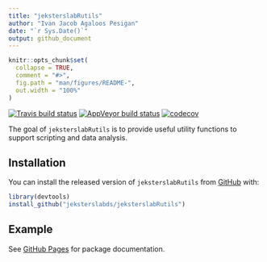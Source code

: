 ```yaml
---
title: "jeksterslabRutils"
author: "Ivan Jacob Agaloos Pesigan"
date: "`r Sys.Date()`"
output: github_document
---
```


<!-- README.md is generated from README.Rmd. Please edit that file -->

```r
knitr::opts_chunk$set(
  collapse = TRUE,
  comment = "#>",
  fig.path = "man/figures/README-",
  out.width = "100%"
)
```

<!-- badges: start -->
[![Travis build status](https://travis-ci.org/jeksterslabds/jeksterslabRutils.svg?branch=master)](https://travis-ci.org/jeksterslabds/jeksterslabRutils)
[![AppVeyor build status](https://ci.appveyor.com/api/projects/status/github/jeksterslabds/jeksterslabRutils?branch=master&svg=true)](https://ci.appveyor.com/project/jeksterslabds/jeksterslabRutils)
[![codecov](https://codecov.io/github/jeksterslabds/jeksterslabRutils/branch/master/graphs/badge.svg)](https://codecov.io/github/jeksterslabds/jeksterslabRutils) 
<!-- badges: end -->

The goal of `jeksterslabRutils` is to provide useful utility functions
to support scripting and data analysis.

## Installation

You can install the released version of `jeksterslabRutils` from [GitHub](https://github.com/jeksterslabds/jeksterslabRutils) with:

```r
library(devtools)
install_github("jeksterslabds/jeksterslabRutils")
```

## Example

See [GitHub Pages](https://jeksterslabds.github.io/jeksterslabRutils/)
for package documentation.
